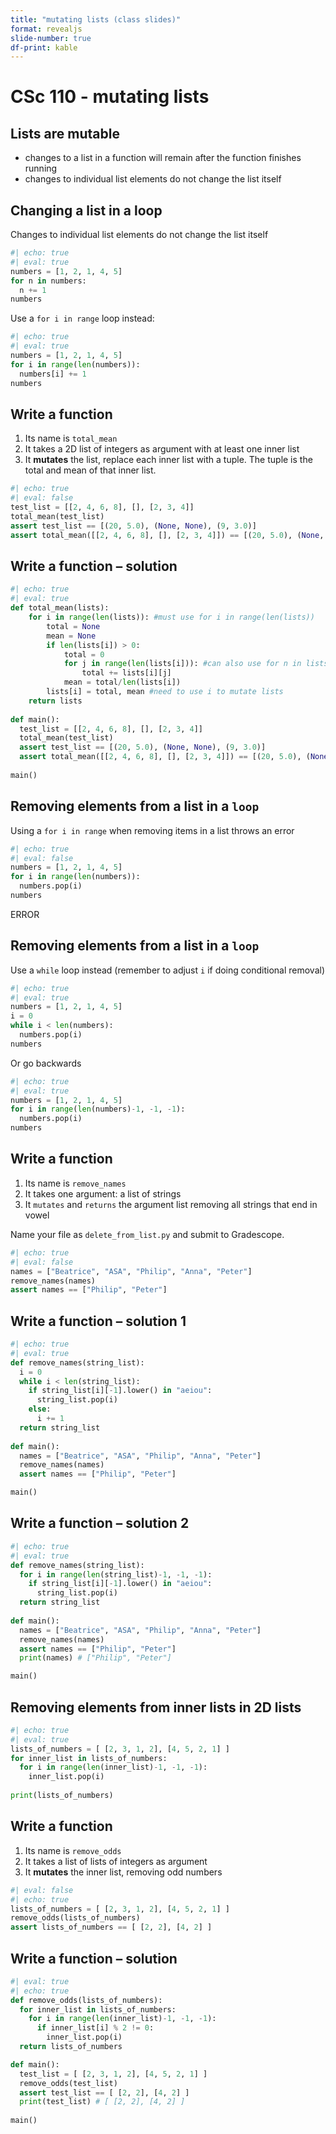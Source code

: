 ```yaml
---
title: "mutating lists (class slides)"
format: revealjs
slide-number: true
df-print: kable
---
```


# CSc 110 - mutating lists


## Lists are mutable

* changes to a list in a function will remain after the function finishes running
* changes to individual list elements do not change the list itself

## Changing a list in a loop

Changes to individual list elements do not change the list itself

```python
#| echo: true
#| eval: true
numbers = [1, 2, 1, 4, 5]
for n in numbers:
  n += 1
numbers
```

Use a `for i in range` loop instead:

```python
#| echo: true
#| eval: true
numbers = [1, 2, 1, 4, 5]
for i in range(len(numbers)):
  numbers[i] += 1
numbers
```

## Write a function

1. Its name is `total_mean`
1. It takes a 2D list of integers as argument with at least one inner list
1. It **mutates** the list, replace each inner list with a tuple. The tuple is the total and mean of that inner list.

```python
#| echo: true
#| eval: false
test_list = [[2, 4, 6, 8], [], [2, 3, 4]]
total_mean(test_list)
assert test_list == [(20, 5.0), (None, None), (9, 3.0)]
assert total_mean([[2, 4, 6, 8], [], [2, 3, 4]]) == [(20, 5.0), (None, None), (9, 3.0)]
```


## Write a function -- solution

```python
#| echo: true
#| eval: true
def total_mean(lists):
    for i in range(len(lists)): #must use for i in range(len(lists))
        total = None
        mean = None
        if len(lists[i]) > 0: 
            total = 0
            for j in range(len(lists[i])): #can also use for n in lists[i]
                total += lists[i][j]
            mean = total/len(lists[i])
        lists[i] = total, mean #need to use i to mutate lists
    return lists
    
def main():
  test_list = [[2, 4, 6, 8], [], [2, 3, 4]]
  total_mean(test_list)
  assert test_list == [(20, 5.0), (None, None), (9, 3.0)]
  assert total_mean([[2, 4, 6, 8], [], [2, 3, 4]]) == [(20, 5.0), (None, None), (9, 3.0)]
  
main()
```


## Removing elements from a list in a `loop`

Using a `for i in range` when removing items in a list throws an error

```python
#| echo: true
#| eval: false
numbers = [1, 2, 1, 4, 5]
for i in range(len(numbers)):
  numbers.pop(i)
numbers
```

ERROR

## Removing elements from a list in a `loop`

Use a `while` loop instead (remember to adjust `i` if doing conditional removal)

```python
#| echo: true
#| eval: true
numbers = [1, 2, 1, 4, 5]
i = 0
while i < len(numbers):
  numbers.pop(i)
numbers
```

Or go backwards


```python
#| echo: true
#| eval: true
numbers = [1, 2, 1, 4, 5]
for i in range(len(numbers)-1, -1, -1):
  numbers.pop(i)
numbers
```

## Write a function

1. Its name is `remove_names`
1. It takes one argument: a list of strings
1. It `mutates` and `returns` the argument list removing all strings that end in vowel

Name your file as `delete_from_list.py` and submit to Gradescope.

```python
#| echo: true
#| eval: false
names = ["Beatrice", "ASA", "Philip", "Anna", "Peter"]
remove_names(names)
assert names == ["Philip", "Peter"]
```

## Write a function -- solution 1

```python
#| echo: true
#| eval: true
def remove_names(string_list):
  i = 0
  while i < len(string_list):
    if string_list[i][-1].lower() in "aeiou":
      string_list.pop(i)
    else:
      i += 1
  return string_list
      
def main():
  names = ["Beatrice", "ASA", "Philip", "Anna", "Peter"]
  remove_names(names)
  assert names == ["Philip", "Peter"]

main()
```

## Write a function -- solution 2

```python
#| echo: true
#| eval: true
def remove_names(string_list):
  for i in range(len(string_list)-1, -1, -1):
    if string_list[i][-1].lower() in "aeiou":
      string_list.pop(i)
  return string_list
      
def main():
  names = ["Beatrice", "ASA", "Philip", "Anna", "Peter"]
  remove_names(names)
  assert names == ["Philip", "Peter"]
  print(names) # ["Philip", "Peter"]

main()
```

## Removing elements from inner lists in 2D lists

```python
#| echo: true
#| eval: true
lists_of_numbers = [ [2, 3, 1, 2], [4, 5, 2, 1] ]
for inner_list in lists_of_numbers:
  for i in range(len(inner_list)-1, -1, -1):
    inner_list.pop(i)
    
print(lists_of_numbers)
```

## Write a function

1. Its name is `remove_odds`
1. It takes a list of lists of integers as argument
1. It **mutates** the inner list, removing odd numbers

```python
#| eval: false
#| echo: true
lists_of_numbers = [ [2, 3, 1, 2], [4, 5, 2, 1] ]
remove_odds(lists_of_numbers)
assert lists_of_numbers == [ [2, 2], [4, 2] ]
```

## Write a function -- solution

```python
#| eval: true
#| echo: true
def remove_odds(lists_of_numbers):
  for inner_list in lists_of_numbers:
    for i in range(len(inner_list)-1, -1, -1):
      if inner_list[i] % 2 != 0:
        inner_list.pop(i)
  return lists_of_numbers

def main():
  test_list = [ [2, 3, 1, 2], [4, 5, 2, 1] ]
  remove_odds(test_list)
  assert test_list == [ [2, 2], [4, 2] ]
  print(test_list) # [ [2, 2], [4, 2] ]
  
main()
```

